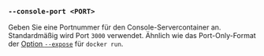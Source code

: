 ### `--console-port <PORT>`

Geben Sie eine Portnummer für den Console-Servercontainer an.
Standardmäßig wird Port `3000` verwendet.
Ähnlich wie das Port-Only-Format der [Option `--expose`][docker run expose] für `docker run`.

[docker run expose]: https://docs.docker.com/reference/cli/docker/container/run/#publish